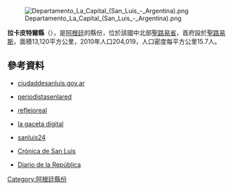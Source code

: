 [[Image:Departamento_La_Capital_(San_Luis_-_Argentina).png|right]]

'''拉卡皮特爾縣'''（{{lang-es|Departamento Juan Martín de Pueyrredón}}），是[[阿根廷|阿根廷]]的縣份，位於該國中北部[[聖路易省|聖路易省]]，首府設於[[聖路易斯_(阿根廷)|聖路易斯]]，面積13,120平方公里，2010年人口204,019，人口密度每平方公里15.7人。

{{Coord|33|18|S|66|20|W|display=title}}

==參考資料==
*{{es icon}} [http://www.ciudaddesanluis.gov.ar ciudaddesanluis.gov.ar] {{Wayback|url=http://www.ciudaddesanluis.gov.ar/ |date=20190830193255 }}
*{{es icon}} [https://web.archive.org/web/20081218022637/http://www.periodistasenlared.com.ar/ periodistasenlared]
*{{es icon}} [https://web.archive.org/web/20120419063108/http://www.reflejoreal.com.ar/ reflejoreal]
*{{es icon}} [https://web.archive.org/web/20110515182531/http://www.lagaceta-digital.com.ar/ la gaceta digital]
*{{es icon}} [http://www.sanluis24.com.ar sanluis24] {{Wayback|url=http://www.sanluis24.com.ar/ |date=20210126212901 }}
*{{es icon}} [http://www.xronicadesanluis.com.ar Crónica de San Luis]{{dead link|date=2017年12月 |bot=InternetArchiveBot |fix-attempted=yes }}
*{{es icon}} [http://www.eldiariodelarepublica.com Diario de la República] {{Wayback|url=http://www.eldiariodelarepublica.com/ |date=20210318213616 }}

{{Argentina-geo-stub}}
[[Category:阿根廷縣份|Category:阿根廷縣份]]